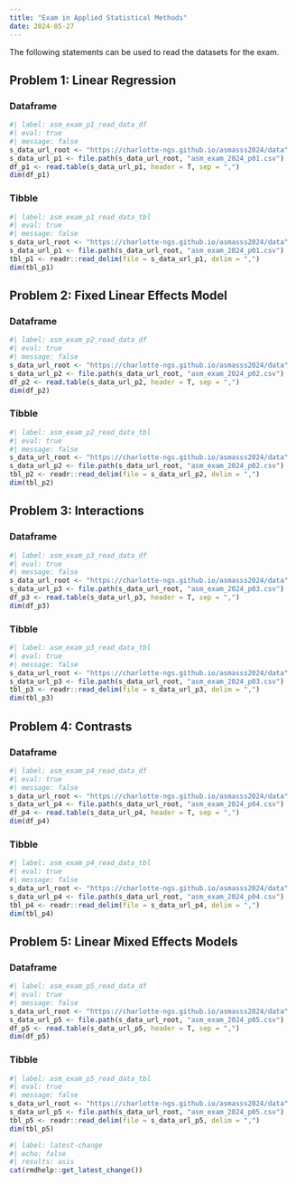 ```yaml
---
title: "Exam in Applied Statistical Methods"
date: 2024-05-27
---
```


The following statements can be used to read the datasets for the exam.


## Problem 1: Linear Regression

### Dataframe
```r
#| label: asm_exam_p1_read_data_df
#| eval: true
#| message: false
s_data_url_root <- "https://charlotte-ngs.github.io/asmasss2024/data"
s_data_url_p1 <- file.path(s_data_url_root, "asm_exam_2024_p01.csv")
df_p1 <- read.table(s_data_url_p1, header = T, sep = ",")
dim(df_p1)
```


### Tibble
```r
#| label: asm_exam_p1_read_data_tbl
#| eval: true
#| message: false
s_data_url_root <- "https://charlotte-ngs.github.io/asmasss2024/data"
s_data_url_p1 <- file.path(s_data_url_root, "asm_exam_2024_p01.csv")
tbl_p1 <- readr::read_delim(file = s_data_url_p1, delim = ",")
dim(tbl_p1)
```


## Problem 2: Fixed Linear Effects Model

### Dataframe
```r
#| label: asm_exam_p2_read_data_df
#| eval: true
#| message: false
s_data_url_root <- "https://charlotte-ngs.github.io/asmasss2024/data"
s_data_url_p2 <- file.path(s_data_url_root, "asm_exam_2024_p02.csv")
df_p2 <- read.table(s_data_url_p2, header = T, sep = ",")
dim(df_p2)
```

### Tibble
```r
#| label: asm_exam_p2_read_data_tbl
#| eval: true
#| message: false
s_data_url_root <- "https://charlotte-ngs.github.io/asmasss2024/data"
s_data_url_p2 <- file.path(s_data_url_root, "asm_exam_2024_p02.csv")
tbl_p2 <- readr::read_delim(file = s_data_url_p2, delim = ",")
dim(tbl_p2)
```

## Problem 3: Interactions

### Dataframe
```r
#| label: asm_exam_p3_read_data_df
#| eval: true
#| message: false
s_data_url_root <- "https://charlotte-ngs.github.io/asmasss2024/data"
s_data_url_p3 <- file.path(s_data_url_root, "asm_exam_2024_p03.csv")
df_p3 <- read.table(s_data_url_p3, header = T, sep = ",")
dim(df_p3)
```

### Tibble
```r
#| label: asm_exam_p3_read_data_tbl
#| eval: true
#| message: false
s_data_url_root <- "https://charlotte-ngs.github.io/asmasss2024/data"
s_data_url_p3 <- file.path(s_data_url_root, "asm_exam_2024_p03.csv")
tbl_p3 <- readr::read_delim(file = s_data_url_p3, delim = ",")
dim(tbl_p3)
```


## Problem 4: Contrasts

### Dataframe
```r
#| label: asm_exam_p4_read_data_df
#| eval: true
#| message: false
s_data_url_root <- "https://charlotte-ngs.github.io/asmasss2024/data"
s_data_url_p4 <- file.path(s_data_url_root, "asm_exam_2024_p04.csv")
df_p4 <- read.table(s_data_url_p4, header = T, sep = ",")
dim(df_p4)
```

### Tibble
```r
#| label: asm_exam_p4_read_data_tbl
#| eval: true
#| message: false
s_data_url_root <- "https://charlotte-ngs.github.io/asmasss2024/data"
s_data_url_p4 <- file.path(s_data_url_root, "asm_exam_2024_p04.csv")
tbl_p4 <- readr::read_delim(file = s_data_url_p4, delim = ",")
dim(tbl_p4)
```


## Problem 5: Linear Mixed Effects Models

### Dataframe
```r
#| label: asm_exam_p5_read_data_df
#| eval: true
#| message: false
s_data_url_root <- "https://charlotte-ngs.github.io/asmasss2024/data"
s_data_url_p5 <- file.path(s_data_url_root, "asm_exam_2024_p05.csv")
df_p5 <- read.table(s_data_url_p5, header = T, sep = ",")
dim(df_p5)
```

### Tibble
```r
#| label: asm_exam_p5_read_data_tbl
#| eval: true
#| message: false
s_data_url_root <- "https://charlotte-ngs.github.io/asmasss2024/data"
s_data_url_p5 <- file.path(s_data_url_root, "asm_exam_2024_p05.csv")
tbl_p5 <- readr::read_delim(file = s_data_url_p5, delim = ",")
dim(tbl_p5)
```


```r
#| label: latest-change
#| echo: false
#| results: asis
cat(rmdhelp::get_latest_change())
```

